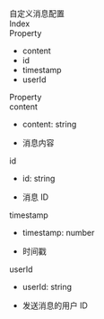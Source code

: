 <div data-v-md-line="1"><link rel="stylesheet" type="text/css" href="https://docs.qnsdk.com/styles/doc-v4-api.css" />
<div class="rtc-doc rtc-doc-page" id="rtc-doc">
<section class="rtc-doc-panel rtc-doc-describe rtc-doc-note">
                自定义消息配置</section>
            <div class="rtc-doc-page-wrap">Index</div>
<section class="rtc-doc-panel">
        <div class="rtc-doc-page-title">Property</div>
        <ul class="rtc-doc-catalogue">
                <li><a onClick='document.location.replace(`${document.location.protocol}//${document.location.host}${document.location.pathname}${document.location.search}#content`)'>content</a></li>
                <li><a onClick='document.location.replace(`${document.location.protocol}//${document.location.host}${document.location.pathname}${document.location.search}#id`)'>id</a></li>
                <li><a onClick='document.location.replace(`${document.location.protocol}//${document.location.host}${document.location.pathname}${document.location.search}#timestamp`)'>timestamp</a></li>
                <li><a onClick='document.location.replace(`${document.location.protocol}//${document.location.host}${document.location.pathname}${document.location.search}#userId`)'>userId</a></li>
        </ul>
</section>
<div class="rtc-doc-page-wrap">Property</div>
<section class="rtc-doc-panel">
<div class="rtc-doc-page-title rtc-doc-antor" id="content">
content</div>
<ul class="rtc-doc-page-container">
        <li class="rtc-doc-sign-signature">content: string</li>
    </li>
<li class="rtc-doc-page-description">
    <div class="rtc-doc-desc-wrap">
        <p>消息内容</p>
    </div>
</li>
</ul>
</section>
<section class="rtc-doc-panel">
<div class="rtc-doc-page-title rtc-doc-antor" id="id">
id</div>
<ul class="rtc-doc-page-container">
        <li class="rtc-doc-sign-signature">id: string</li>
    </li>
<li class="rtc-doc-page-description">
    <div class="rtc-doc-desc-wrap">
        <p>消息 ID</p>
    </div>
</li>
</ul>
</section>
<section class="rtc-doc-panel">
<div class="rtc-doc-page-title rtc-doc-antor" id="timestamp">
timestamp</div>
<ul class="rtc-doc-page-container">
        <li class="rtc-doc-sign-signature">timestamp: number</li>
    </li>
<li class="rtc-doc-page-description">
    <div class="rtc-doc-desc-wrap">
        <p>时间戳</p>
    </div>
</li>
</ul>
</section>
<section class="rtc-doc-panel">
<div class="rtc-doc-page-title rtc-doc-antor" id="userId">
userId</div>
<ul class="rtc-doc-page-container">
        <li class="rtc-doc-sign-signature">userId: string</li>
    </li>
<li class="rtc-doc-page-description">
    <div class="rtc-doc-desc-wrap">
        <p>发送消息的用户 ID</p>
    </div>
</li>
</ul>
</section>
</div>


</div>